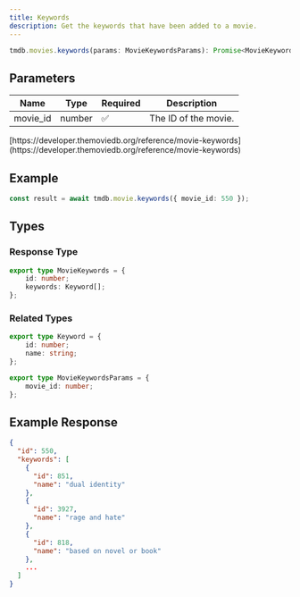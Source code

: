 ```yaml
---
title: Keywords
description: Get the keywords that have been added to a movie.
---
```

 
```typescript
tmdb.movies.keywords(params: MovieKeywordsParams): Promise<MovieKeywords>; 
```

## Parameters

| Name      | Type   | Required | Description                                      |
|-----------|--------|----------|--------------------------------------------------|
| movie_id  | number         | ✅      | The ID of the movie.                             |

<Note title="Reference">
    <p>[https://developer.themoviedb.org/reference/movie-keywords](https://developer.themoviedb.org/reference/movie-keywords)</p>
</Note>


## Example

```typescript
const result = await tmdb.movie.keywords({ movie_id: 550 });
```

## Types

### Response Type

```typescript
export type MovieKeywords = {
	id: number;
	keywords: Keyword[];
};
```

### Related Types

```typescript
export type Keyword = {
	id: number;
	name: string;
};

export type MovieKeywordsParams = {
	movie_id: number;
};
```

## Example Response

```json
{
  "id": 550,
  "keywords": [
    {
      "id": 851,
      "name": "dual identity"
    },
    {
      "id": 3927,
      "name": "rage and hate"
    },
    {
      "id": 818,
      "name": "based on novel or book"
    },
    ...
  ]
}
```
